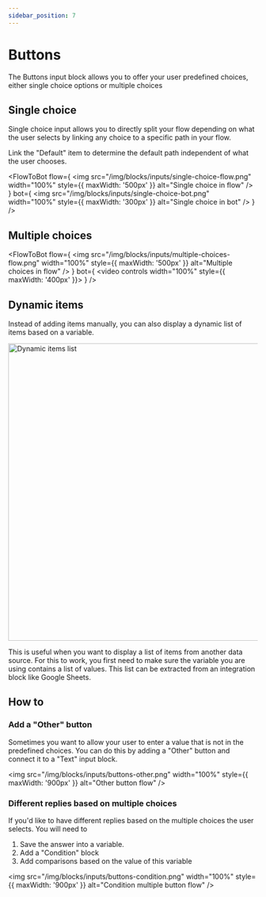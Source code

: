 ```yaml
---
sidebar_position: 7
---
```



# Buttons

The Buttons input block allows you to offer your user predefined choices, either single choice options or multiple choices

## Single choice

Single choice input allows you to directly split your flow depending on what the user selects by linking any choice to a specific path in your flow.

Link the "Default" item to determine the default path independent of what the user chooses.

<FlowToBot
  flow={
    <img
      src="/img/blocks/inputs/single-choice-flow.png"
      width="100%"
      style={{ maxWidth: '500px' }}
      alt="Single choice in flow"
    />
  }
  bot={
    <img
      src="/img/blocks/inputs/single-choice-bot.png"
      width="100%"
      style={{ maxWidth: '300px' }}
      alt="Single choice in bot"
    />
  }
/>

## Multiple choices

<FlowToBot
  flow={
    <img
      src="/img/blocks/inputs/multiple-choices-flow.png"
      width="100%"
      style={{ maxWidth: '500px' }}
      alt="Multiple choices in flow"
    />
  }
  bot={
    <video controls width="100%" style={{ maxWidth: '400px' }}>
      <source
        src="/img/blocks/inputs/multiple-choices-bot.mp4"
        type="video/mp4"
      />
    </video>
  }
/>

## Dynamic items

Instead of adding items manually, you can also display a dynamic list of items based on a variable.

<img
  src="/img/blocks/inputs/buttons-dynamic.png"
  alt="Dynamic items list"
  width="600px"
/>

This is useful when you want to display a list of items from another data source. For this to work, you first need to make sure the variable you are using contains a list of values. This list can be extracted from an integration block like Google Sheets.

## How to

### Add a "Other" button

Sometimes you want to allow your user to enter a value that is not in the predefined choices. You can do this by adding a "Other" button and connect it to a "Text" input block.

<img
  src="/img/blocks/inputs/buttons-other.png"
  width="100%"
  style={{ maxWidth: '900px' }}
  alt="Other button flow"
/>

### Different replies based on multiple choices

If you'd like to have different replies based on the multiple choices the user selects. You will need to

1. Save the answer into a variable.
2. Add a "Condition" block
3. Add comparisons based on the value of this variable

<img
  src="/img/blocks/inputs/buttons-condition.png"
  width="100%"
  style={{ maxWidth: '900px' }}
  alt="Condition multiple button flow"
/>
